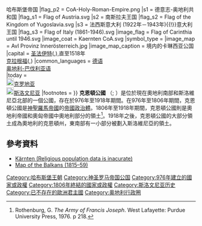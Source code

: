 {{note TA
|T=zh-cn:卡琳蒂亚公国;zh-tw:克恩頓公國;zh-hk:科靈頓公國;zh-sg:科灵蒂亚公国;
|1=zh-cn:卡琳蒂亚公国;zh-hk:科靈頓公國;zh-tw:克恩頓公國;zh-sg:科灵蒂亚公国;
}}
{{Infobox country
|native_name            = ''Herzogtum Kärnten'' <small>([[德语|德语]])</small><br/>''Vojvodina Koroška'' <small>([[斯洛文尼亚语|斯语]])</small>
|conventional_long_name = 克恩頓公國（卡琳蒂亚）
|common_name            = 克恩頓公國 (卡琳蒂亚)
|era                    = [[中世纪|中世纪]]
|status                 = 公国
|status_text            = [[神圣罗马帝国|神罗]]里的{{link-en|神圣罗马帝国里的公国|List of states in the Holy Roman Empire|公国}}之一(至1806),<br>[[哈布斯堡君主国|哈布斯堡王朝]]的构成国（公国） (至1565),<br>[[奥地利帝国|奥地利]]的构成国(1804–1867),<br>[[内莱塔尼亚|内莱塔尼亚]]，[[奥匈帝国|奥匈帝国]](至1867)
|empire                 = [[神圣罗马帝国|神圣罗马帝国]]<br>[[哈布斯堡君主国|哈布斯堡君主国]]<br>[[奥地利帝国|奥地利]]<br>[[奥匈帝国|奥匈帝国]]
|government_type        = 公国
|leader1                = [[亨利三世_(巴伐利亚)|亨利]] <small>(首任)</small>
|leader2                = [[卡尔一世_(奥地利皇帝)|卡尔一世]] <small>(末任)</small>
|year_leader1           = 976–978
|year_leader2           = 1916–1918
|title_leader           = 大公
|year_start             = 976
|year_end               = 1918
|event_start            = 建[[公国|国]]
|date_start             = <!--- Optional: 成立日期为1801年1月1日--->
|event1                 = 被[[奥地利公国|奥地利]]（[[哈布斯堡王朝|哈布斯堡王朝]]）统治
|date_event1            = 1335
|event2                 = {{link-en|纽伯格条约|Treaty of Neuberg|并入}}{{link-en|内奥地利|Inner Austria}}
|date_event2            = 1379
|event3                 = 加入[[奥地利行政圈|奥地利行政圈]]
|date_event3            = 1512
|event4                 = 上卡恩顿被[[申布伦条约|割让给]][[拿破仑法国|法国]]的[[伊利里亚行省|伊利里亚行省]]
|date_event4            = 1809
|event5                 = [[维也纳会议|重归]][[奥地利帝国|奥地利]]
|date_event5            = 1815
|event_post             = {{link-en|卡琳蒂亚（克恩顿）公民投选|1920 Carinthian plebiscite}}
|date_post              = 1920
|p1                     = 神圣罗马帝国
|image_p1               = [[File:Banner_of_the_Holy_Roman_Emperor_with_haloes_(1400-1806).svg|20px]]
|p2 = 哈布斯堡君主国{{!}}哈布斯堡帝国
|flag_p2 = CoA-Holy-Roman-Empire.png
|s1                     = 德意志-奥地利共和国
|flag_s1                = Flag of Austria.svg
|s2                     = 南斯拉夫王国
|flag_s2                = Flag of the Kingdom of Yugoslavia.svg
|s3                     = 法西斯意大利 (1922年－1943年){{!}}意大利王国
|flag_s3                = Flag of Italy (1861-1946).svg
|image_flag             = Flag of Carinthia until 1946.svg
|image_coat             = Kaernten CoA.svg
|symbol_type            = 
|image_map              = AvI Provinz Innerösterreich.jpg 
|image_map_caption      = {{le|内奥地利|Inner Austria}}境内的卡琳西亚公国
|capital                = [[格兰河畔圣法伊特|圣法伊特]]({{lang-de|Sankt Veit an der Glan}},{{lang-sl|Šentvid ob Glini}}),直至1518年<br>[[克拉根福|克拉根福]]({{lang-de|Klagenfurt}},{{lang-sl|Celovec}})
|common_languages       = [[德语|德语]]<br>[[奥地利-巴伐利亚语|奥地利-巴伐利亚语]]<br>{{le|卡琳蒂亚斯洛文尼亚语|Carinthian dialect group}}
|today                  = {{flag|Austria}}<br>[[File:Flag_of_Croatia_at_the_UN.svg|20px]][[克罗地亚|克罗地亚]]<br>[[File:Flag_of_Slovenia_(2000_World_Factbook).svg|20px]][[斯洛文尼亚|斯洛文尼亚]]
|footnotes              = <!--- Accepts wikilinks --->
}}
'''克恩頓公國''' （{{lang-de|Herzogtum Kärnten}}; {{lang-sl|Vojvodina Koroška}}）是位於現在奧地利南部和斯洛維尼亞北部的一個公國，存在於976年至1918年期間。在976年至1806年期間，克恩頓公國是[[神聖羅馬帝國|神聖羅馬帝國]]的[[帝國政治體|帝國政治體]]。1806年至1918年期間，克恩頓公國則是奧地利帝國和奧匈帝國中奧地利部分的領土<ref>Rothenburg, G. ''The Army of Francis Joseph''. West Lafayette: Purdue University Press, 1976. p 218.</ref>。1918年之後，克恩頓公國的大部分領土成為奧地利的克恩頓州，東南部有一小部分被劃入斯洛維尼亞的領土。

==參考資料==
<references/>
{{EB1911 poster|Carinthia}}
* [http://www.deutsche-schutzgebiete.de/kuk_kaernten.htm Kärnten (Religious population data is inacurate)] {{Wayback|url=http://www.deutsche-schutzgebiete.de/kuk_kaernten.htm |date=20201207042358 }}
*[https://web.archive.org/web/20070629031714/http://www.terra.es/personal7/jqvaraderey/185915BK.GIF Map of the Balkans (1815–59)]

{{奧地利帝國皇室土地}}
{{奥地利行政圈}}

[[Category:哈布斯堡王朝|Category:哈布斯堡王朝]]
[[Category:神圣罗马帝国公国|Category:神圣罗马帝国公国]]
[[Category:976年建立的國家或政權|Category:976年建立的國家或政權]]
[[Category:1806年終結的國家或政權|Category:1806年終結的國家或政權]]
[[Category:斯洛文尼亚历史|Category:斯洛文尼亚历史]]
[[Category:已不存在的歐洲君主國|Category:已不存在的歐洲君主國]]
[[Category:奥地利行政圈|Category:奥地利行政圈]]